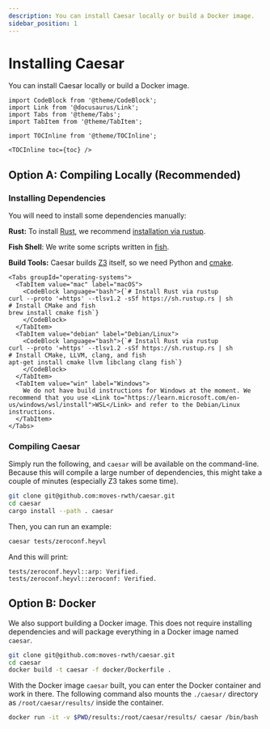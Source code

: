 ```yaml
---
description: You can install Caesar locally or build a Docker image.
sidebar_position: 1
---
```


# Installing Caesar

You can install Caesar locally or build a Docker image.

```mdx-code-block
import CodeBlock from '@theme/CodeBlock';
import Link from '@docusaurus/Link';
import Tabs from '@theme/Tabs';
import TabItem from '@theme/TabItem';
```

```mdx-code-block
import TOCInline from '@theme/TOCInline';

<TOCInline toc={toc} />
```

## Option A: Compiling Locally (Recommended)

### Installing Dependencies

You will need to install some dependencies manually:

**Rust:** To install [Rust](https://www.rust-lang.org/), we recommend [installation via rustup](https://rustup.rs/).

**Fish Shell**: We write some scripts written in [fish](https://fishshell.com/).

**Build Tools:** Caesar builds [Z3](https://github.com/Z3Prover/z3) itself, so we need Python and [cmake](https://cmake.org/).

```mdx-code-block
<Tabs groupId="operating-systems">
  <TabItem value="mac" label="macOS">
    <CodeBlock language="bash">{`# Install Rust via rustup
curl --proto '=https' --tlsv1.2 -sSf https://sh.rustup.rs | sh
# Install CMake and fish
brew install cmake fish`}
    </CodeBlock>
  </TabItem>
  <TabItem value="debian" label="Debian/Linux">
    <CodeBlock language="bash">{`# Install Rust via rustup
curl --proto '=https' --tlsv1.2 -sSf https://sh.rustup.rs | sh
# Install CMake, LLVM, clang, and fish
apt-get install cmake llvm libclang clang fish`}
    </CodeBlock>
  </TabItem>
  <TabItem value="win" label="Windows">
    We do not have build instructions for Windows at the moment. We recommend that you use <Link to="https://learn.microsoft.com/en-us/windows/wsl/install">WSL</Link> and refer to the Debian/Linux instructions.
  </TabItem>
</Tabs>
```

### Compiling Caesar

Simply run the following, and `caesar` will be available on the command-line.
Because this will compile a large number of dependencies, this might take a couple of minutes (especially Z3 takes some time).

```bash
git clone git@github.com:moves-rwth/caesar.git
cd caesar
cargo install --path . caesar
```

Then, you can run an example:
```bash
caesar tests/zeroconf.heyvl 
```
And this will print:
```
tests/zeroconf.heyvl::arp: Verified.
tests/zeroconf.heyvl::zeroconf: Verified.
```

## Option B: Docker

We also support building a Docker image.
This does not require installing dependencies and will package everything in a Docker image named `caesar`.

```bash
git clone git@github.com:moves-rwth/caesar.git
cd caesar
docker build -t caesar -f docker/Dockerfile .
```

With the Docker image `caesar` built, you can enter the Docker container and work in there.
The following command also mounts the `./caesar/` directory as `/root/caesar/results/` inside the container.
```bash
docker run -it -v $PWD/results:/root/caesar/results/ caesar /bin/bash
```